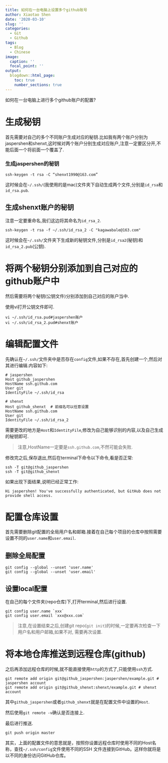 ```yaml
---
title: 如何在一台电脑上设置多个github账号
author: Xiaotao Shen
date: '2020-03-10'
slug: ''
categories:
  - Git
  - Github
tags:
  - Blog
  - Chinese
image:
  caption: ''
  focal_point: ''
output:
  blogdown::html_page:
    toc: true
    number_sections: true
---
```


如何在一台电脑上进行多个github账户的配置?

# 生成秘钥

首先需要对自己的多个不同账户生成对应的秘钥.比如我有两个账户分别为jaspershen和shenxt,这时候对两个账户分别生成对应账户,注意一定要区分开,不能后面一个将前面一个覆盖了.

### 生成jaspershen的秘钥

```
ssh-keygen -t rsa -C “shenxt1990@163.com”
```

这时候会在`~/.ssh/`(我使用的是mac)文件夹下自动生成两个文件,分别是`id_rsa`和`id_rsa.pub`.

## 生成shenxt账户的秘钥

注意一定要重命名,我们这边将其命名为`id_rsa_2`.

```
ssh-keygen -t rsa -f ~/.ssh/id_rsa_2 -C "kagawabale@163.com"
```

这时候会在`~/.ssh/`文件夹下生成新的秘钥文件,分别是`id_rsa2`(秘钥)和`id_rsa_2.pub`(公钥).

# 将两个秘钥分别添加到自己对应的github账户中

然后需要将两个秘钥(公钥文件)分别添加到自己对应的账户当中.

使用vi打开公钥文件即可.

```
vi ~/.ssh/id_rsa.pud#jaspershen账户
vi ~/.ssh/id_rsa_2.pud#shenxt账户
```

# 编辑配置文件

先确认在`~/.ssh/`文件夹中是否存在`config`文件,如果不存在,首先创建一个,然后对其进行编辑.内容如下:

```
# jaspershen
Host github_jaspershen
HostName ssh.github.com
User git
IdentityFile ~/.ssh/id_rsa

# shenxt
Host github_shenxt  # 前缀名可以任意设置
HostName ssh.github.com
User git
IdentityFile ~/.ssh/id_rsa_2
```
需要更改的地方是`Host`和`IdentityFile`,修改为自己能够识别的内容,以及自己生成的秘钥即可.

> 注意,HostName一定要是`ssh.github.com`,不然可能会失败.

修改完之后,保存退出,然后在terminal下命令以下命令,看是否正常:

```
ssh -T git@github_jaspershen
ssh -T git@github_shenxt
```

如果出现下面结果,说明已经正常工作:

```
Hi jaspershen! You've successfully authenticated, but GitHub does not provide shell access.
```

# 配置仓库设置

首先需要删除git配置的全局用户名和邮箱.接着在自己每个项目的仓库中按照需要设置不同的`user.name`和`user.email`.

## 删除全局配置

```
git config --global --unset 'user.name'
git config --global --unset 'user.email'
```

## 设置local配置


在自己的每个文件夹(repo仓库)下,打开terminal,然后进行设置.

```
git config user.name `xxx`
git config user.email `xxx@xxx.com`
```

> 注意,在设置结束之后,创建git repo(`git init`)的时候,一定要再次检查一下用户名和用户邮箱,如果不对, 需要再次设置.

# 将本地仓库推送到远程仓库(github)

之后再添加远程仓库的时候,就不能直接使用`http`的方式了,只能使用`ssh`方式.

```
git remote add origin git@github_jaspershen:jaspershen/example.git # jaspershen account
git remote add origin git@github_shenxt:shenxt/example.git # shenxt account
```
其中`github_jaspershen`或者`github_shenxt`就是在配置文件中设置的`Host`.

然后使用`git remote -v`确认是否连接上.

最后进行推送.

```
git push origin master
```

其实，上面的配置文件的意思就是，按照你设置远程仓库时使用不同的Host名称，查找`~/.ssh/config`文件使用不同的SSH 文件连接到GitHub。这样你就将是以不同的身份访问GitHub仓库。

